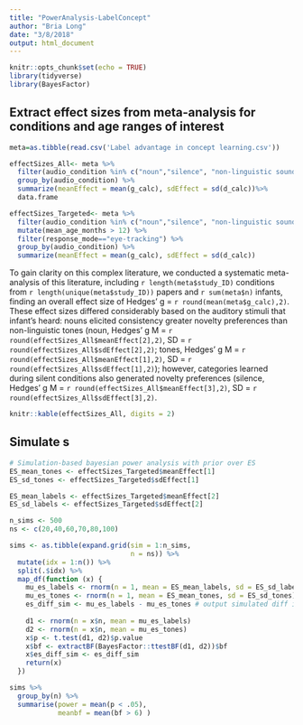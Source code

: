 ```yaml
---
title: "PowerAnalysis-LabelConcept"
author: "Bria Long"
date: "3/8/2018"
output: html_document
---
```


```r
knitr::opts_chunk$set(echo = TRUE)
library(tidyverse)
library(BayesFactor)
```

## Extract effect sizes from meta-analysis for conditions and age ranges of interest

```r
meta=as.tibble(read.csv('Label advantage in concept learning.csv')) 

effectSizes_All<- meta %>%
  filter(audio_condition %in% c("noun","silence", "non-linguistic sound")) %>%
  group_by(audio_condition) %>%
  summarize(meanEffect = mean(g_calc), sdEffect = sd(d_calc))%>%
  data.frame

effectSizes_Targeted<- meta %>%
  filter(audio_condition %in% c("noun","silence", "non-linguistic sound")) %>%
  mutate(mean_age_months > 12) %>%
  filter(response_mode=="eye-tracking") %>%
  group_by(audio_condition) %>%
  summarize(meanEffect = mean(g_calc), sdEffect = sd(d_calc))
```
To gain clarity on this complex literature, we conducted a systematic meta-analysis of this literature, including `r length(meta$study_ID)` conditions from `r length(unique(meta$study_ID))` papers and `r sum(meta$n)` infants, finding an overall effect size of Hedges’ g = `r round(mean(meta$g_calc),2)`. These effect sizes differed considerably based on the auditory stimuli that infant's heard: nouns elicited consistency greater novelty preferences than non-linguistic tones (noun, Hedges' g M = `r round(effectSizes_All$meanEffect[2],2)`, SD = `r round(effectSizes_All$sdEffect[2],2)`; tones, Hedges' g M = `r round(effectSizes_All$meanEffect[1],2)`, SD = `r round(effectSizes_All$sdEffect[1],2)`); however, categories learned during silent conditions also generated novelty preferences (silence, Hedges' g M = `r round(effectSizes_All$meanEffect[3],2)`, SD = `r round(effectSizes_All$sdEffect[3],2)`.

```r
knitr::kable(effectSizes_All, digits = 2)
```


## Simulate s
```r
# Simulation-based bayesian power analysis with prior over ES
ES_mean_tones <- effectSizes_Targeted$meanEffect[1]
ES_sd_tones <- effectSizes_Targeted$sdEffect[1]

ES_mean_labels <- effectSizes_Targeted$meanEffect[2]
ES_sd_labels <- effectSizes_Targeted$sdEffect[2]

n_sims <- 500
ns <- c(20,40,60,70,80,100)

sims <- as.tibble(expand.grid(sim = 1:n_sims, 
                              n = ns)) %>%
  mutate(idx = 1:n()) %>%
  split(.$idx) %>%
  map_df(function (x) {
    mu_es_labels <- rnorm(n = 1, mean = ES_mean_labels, sd = ES_sd_labels)
    mu_es_tones <- rnorm(n = 1, mean = ES_mean_tones, sd = ES_sd_tones)
    es_diff_sim <- mu_es_labels - mu_es_tones # output simulated diff in effect size - labels vs. tones
    
    d1 <- rnorm(n = x$n, mean = mu_es_labels)
    d2 <- rnorm(n = x$n, mean = mu_es_tones)
    x$p <- t.test(d1, d2)$p.value
    x$bf <- extractBF(BayesFactor::ttestBF(d1, d2))$bf
    x$es_diff_sim <- es_diff_sim
    return(x)
  })

sims %>%
  group_by(n) %>%
  summarise(power = mean(p < .05), 
            meanbf = mean(bf > 6) )


```

